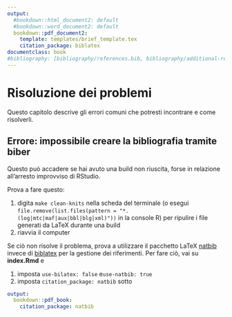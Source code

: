 ```yaml
---
output:
  #bookdown::html_document2: default
  #bookdown::word_document2: default
  bookdown::pdf_document2: 
    template: templates/brief_template.tex
    citation_package: biblatex
documentclass: book
#bibliography: [bibliography/references.bib, bibliography/additional-references.bib]
---
```

  
# Risoluzione dei problemi

Questo capitolo descrive gli errori comuni che potresti incontrare e come risolverli.

## Errore: impossibile creare la bibliografia tramite biber
Questo può accadere se hai avuto una build non riuscita, forse in relazione all'arresto improvviso di RStudio.

Prova a fare questo:

1. digita `make clean-knits` nella scheda del terminale (o esegui `file.remove(list.files(pattern = "*.(log|mtc|maf|aux|bbl|blg|xml)"))` in la console R) per ripulire i file generati da LaTeX durante una build
2. riavvia il computer

Se ciò non risolve il problema, prova a utilizzare il pacchetto LaTeX [natbib](https://www.overleaf.com/learn/latex/Bibliography_management_with_natbib) invece di [biblatex](https://www.overleaf.com/learn /latex/Articles/Getting_started_with_BibLaTeX) per la gestione dei riferimenti.
Per fare ciò, vai su **index.Rmd** e

1. imposta `use-bilatex: false` e ​​`use-natbib: true`
2. imposta `citation_package: natbib` sotto

```yaml
output:
  bookdown::pdf_book:
    citation_package: natbib
```
